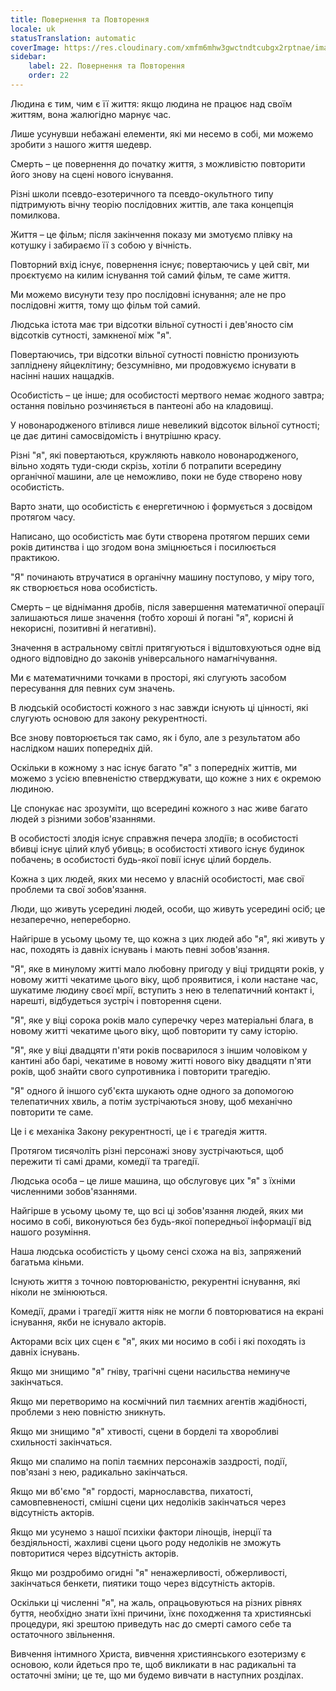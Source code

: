 ```yaml
---
title: Повернення та Повторення
locale: uk
statusTranslation: automatic
coverImage: https://res.cloudinary.com/xmfm6mhw3gwctndtcubgx2rptnae/image/upload/v1741354419/small_cover_la_gran_rebelion_28716e29d2.webp
sidebar:
    label: 22. Повернення та Повторення
    order: 22
---
```

Людина є тим, чим є її життя: якщо людина не працює над своїм життям, вона жалюгідно марнує час.

Лише усунувши небажані елементи, які ми несемо в собі, ми можемо зробити з нашого життя шедевр.

Смерть – це повернення до початку життя, з можливістю повторити його знову на сцені нового існування.

Різні школи псевдо-езотеричного та псевдо-окультного типу підтримують вічну теорію послідовних життів, але така концепція помилкова.

Життя – це фільм; після закінчення показу ми змотуємо плівку на котушку і забираємо її з собою у вічність.

Повторний вхід існує, повернення існує; повертаючись у цей світ, ми проєктуємо на килим існування той самий фільм, те саме життя.

Ми можемо висунути тезу про послідовні існування; але не про послідовні життя, тому що фільм той самий.

Людська істота має три відсотки вільної сутності і дев'яносто сім відсотків сутності, замкненої між "я".

Повертаючись, три відсотки вільної сутності повністю пронизують запліднену яйцеклітину; безсумнівно, ми продовжуємо існувати в насінні наших нащадків.

Особистість – це інше; для особистості мертвого немає жодного завтра; остання повільно розчиняється в пантеоні або на кладовищі.

У новонародженого втілився лише невеликий відсоток вільної сутності; це дає дитині самосвідомість і внутрішню красу.

Різні "я", які повертаються, кружляють навколо новонародженого, вільно ходять туди-сюди скрізь, хотіли б потрапити всередину органічної машини, але це неможливо, поки не буде створено нову особистість.

Варто знати, що особистість є енергетичною і формується з досвідом протягом часу.

Написано, що особистість має бути створена протягом перших семи років дитинства і що згодом вона зміцнюється і посилюється практикою.

"Я" починають втручатися в органічну машину поступово, у міру того, як створюється нова особистість.

Смерть – це віднімання дробів, після завершення математичної операції залишаються лише значення (тобто хороші й погані "я", корисні й некорисні, позитивні й негативні).

Значення в астральному світлі притягуються і відштовхуються одне від одного відповідно до законів універсального намагнічування.

Ми є математичними точками в просторі, які слугують засобом пересування для певних сум значень.

В людській особистості кожного з нас завжди існують ці цінності, які слугують основою для закону рекурентності.

Все знову повторюється так само, як і було, але з результатом або наслідком наших попередніх дій.

Оскільки в кожному з нас існує багато "я" з попередніх життів, ми можемо з усією впевненістю стверджувати, що кожне з них є окремою людиною.

Це спонукає нас зрозуміти, що всередині кожного з нас живе багато людей з різними зобов'язаннями.

В особистості злодія існує справжня печера злодіїв; в особистості вбивці існує цілий клуб убивць; в особистості хтивого існує будинок побачень; в особистості будь-якої повії існує цілий бордель.

Кожна з цих людей, яких ми несемо у власній особистості, має свої проблеми та свої зобов'язання.

Люди, що живуть усередині людей, особи, що живуть усередині осіб; це незаперечно, непереборно.

Найгірше в усьому цьому те, що кожна з цих людей або "я", які живуть у нас, походять із давніх існувань і мають певні зобов'язання.

"Я", яке в минулому житті мало любовну пригоду у віці тридцяти років, у новому житті чекатиме цього віку, щоб проявитися, і коли настане час, шукатиме людину своєї мрії, вступить з нею в телепатичний контакт і, нарешті, відбудеться зустріч і повторення сцени.

"Я", яке у віці сорока років мало суперечку через матеріальні блага, в новому житті чекатиме цього віку, щоб повторити ту саму історію.

"Я", яке у віці двадцяти п'яти років посварилося з іншим чоловіком у кантині або барі, чекатиме в новому житті нового віку двадцяти п'яти років, щоб знайти свого супротивника і повторити трагедію.

"Я" одного й іншого суб'єкта шукають одне одного за допомогою телепатичних хвиль, а потім зустрічаються знову, щоб механічно повторити те саме.

Це і є механіка Закону рекурентності, це і є трагедія життя.

Протягом тисячоліть різні персонажі знову зустрічаються, щоб пережити ті самі драми, комедії та трагедії.

Людська особа – це лише машина, що обслуговує цих "я" з їхніми численними зобов'язаннями.

Найгірше в усьому цьому те, що всі ці зобов'язання людей, яких ми носимо в собі, виконуються без будь-якої попередньої інформації від нашого розуміння.

Наша людська особистість у цьому сенсі схожа на віз, запряжений багатьма кіньми.

Існують життя з точною повторюваністю, рекурентні існування, які ніколи не змінюються.

Комедії, драми і трагедії життя ніяк не могли б повторюватися на екрані існування, якби не існувало акторів.

Акторами всіх цих сцен є "я", яких ми носимо в собі і які походять із давніх існувань.

Якщо ми знищимо "я" гніву, трагічні сцени насильства неминуче закінчаться.

Якщо ми перетворимо на космічний пил таємних агентів жадібності, проблеми з нею повністю зникнуть.

Якщо ми знищимо "я" хтивості, сцени в борделі та хворобливі схильності закінчаться.

Якщо ми спалимо на попіл таємних персонажів заздрості, події, пов'язані з нею, радикально закінчаться.

Якщо ми вб'ємо "я" гордості, марнославства, пихатості, самовпевненості, смішні сцени цих недоліків закінчаться через відсутність акторів.

Якщо ми усунемо з нашої психіки фактори лінощів, інерції та бездіяльності, жахливі сцени цього роду недоліків не зможуть повторитися через відсутність акторів.

Якщо ми роздробимо огидні "я" ненажерливості, обжерливості, закінчаться бенкети, пиятики тощо через відсутність акторів.

Оскільки ці численні "я", на жаль, опрацьовуються на різних рівнях буття, необхідно знати їхні причини, їхнє походження та християнські процедури, які зрештою приведуть нас до смерті самого себе та остаточного звільнення.

Вивчення інтимного Христа, вивчення християнського езотеризму є основою, коли йдеться про те, щоб викликати в нас радикальні та остаточні зміни; це те, що ми будемо вивчати в наступних розділах.

